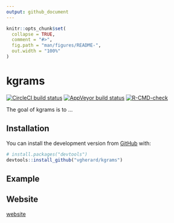 ```yaml
---
output: github_document
---
```


<!-- README.md is generated from README.Rmd. Please edit that file -->

```r
knitr::opts_chunk$set(
  collapse = TRUE,
  comment = "#>",
  fig.path = "man/figures/README-",
  out.width = "100%"
)
```

# kgrams

<!-- badges: start -->
[![CircleCI build status](https://circleci.com/gh/vgherard/kgrams.svg?style=svg)](https://circleci.com/gh/vgherard/kgrams)
[![AppVeyor build status](https://ci.appveyor.com/api/projects/status/github/vgherard/kgrams?branch=main&svg=true)](https://ci.appveyor.com/project/vgherard/kgrams)
[![R-CMD-check](https://github.com/vgherard/kgrams/workflows/R-CMD-check/badge.svg)](https://github.com/vgherard/kgrams/actions)
<!-- badges: end -->

The goal of kgrams is to ...

## Installation

You can install the development version from [GitHub](https://github.com/) with:

``` r
# install.packages("devtools")
devtools::install_github("vgherard/kgrams")
```
## Example

## Website
[website](https://vgherard.github.io/kgrams/)